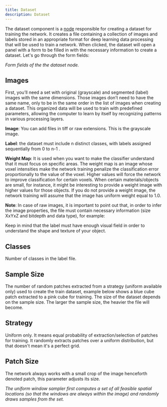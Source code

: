 ```yaml
---
title: Dataset
description: Dataset
---
```



The dataset component is a [node](/docs/concepts/workspace#nodes) responsible
for creating a dataset for training the network. It creates a file containing a
collection of images and labels stored in an appropriate format for deep learning
data processing that will be used to train a network. When clicked, the dataset
will open a panel with a form to be filled in with the necessary information to
create a dataset. Let's go through the form fields:

<ImageZoom
  alt="Dataset Form"
  src={NodeDataset}
  className="!my-0 rounded-sm"
  priority
/>
_Form fields of the the dataset node._

## Images

First, you’ll need a set with original (grayscale) and segmented (label) images
with the same dimensions. Those images don’t need to have the same name, only to
be in the same order in the list of images when creating a dataset. This
organized data will be used to train with predefined parameters, allowing the
computer to learn by itself by recognizing patterns in various processing
layers.

**Image**: You can add files in tiff or raw extensions. This is the grayscale
image.

**Label**: the dataset must include n distinct classes, with labels assigned
sequentially from 0 to n-1 .

**Weight Map**: It is used when you want to make the classifier understand that
it must focus on specific areas. The weight map is an image whose voxel
intensities make the network training penalize the classification error
proportionally to the value of the voxel. Higher values will force the network
to improve classification for certain voxels. When certain materials/objects are
small, for instance, it might be interesting to provide a weight image with
higher values for those objects. If you do not provide a weight image, the
network training will assume that the image has uniform weight equal to 1.0.

**Note**: In case of raw images, it is important to point out that, in order to
infer the image properties, the file must contain necessary information (size
XxYxZ and bitdepth and data type), for example:

<Files>
  <File name="this_is_my_float_file_200x200x100_16float.raw" />
  <File name="this_is_my_int_file_200x200x100_32bits.raw" />
  <File name="this_is_my_uint_file_200x200x100_16bits.raw" />
</Files>

<Callout type="warn">
  Keep in mind that the label must have enough visual field in order to
  understand the shape and texture of your object.
</Callout>

## Classes

Number of classes in the label file.

## Sample Size

The number of random patches extracted from a strategy (uniform available only)
used to create the train dataset, example below shows a blue cube patch
extracted to a pink cube for training. The size of the dataset depends on the
sample size. The larger the sample size, the heavier the file will become.

<ImageZoom
  alt="Patches"
  src={PatchesImage}
  className="!my-0 rounded-sm"
  priority
/>

## Strategy

Uniform only. It means equal probability of extraction/selection of patches for
training. It randomly extracts patches over a uniform distribution, but that
doesn't mean it's a perfect grid.

## Patch Size

The network always works with a small crop of the image henceforth denoted
patch, this parameter adjusts its size.

<ImageZoom
  alt="Random Sampling"
  src={RandomSamplingImage}
  className="!my-0 w-full rounded-sm"
  priority
/>
_The uniform window sampler first computes a set of all feasible spatial locations
(so that the windows are always within the image) and randomly draws samples from
the set._
